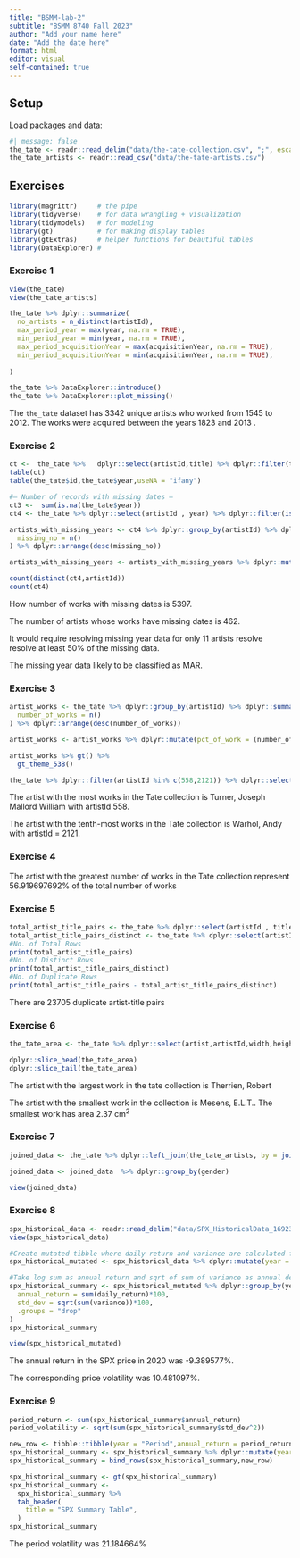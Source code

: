 ```yaml
---
title: "BSMM-lab-2"
subtitle: "BSMM 8740 Fall 2023"
author: "Add your name here"
date: "Add the date here"
format: html
editor: visual
self-contained: true
---
```


## Setup

Load packages and data:

```r
#| message: false
the_tate <- readr::read_delim("data/the-tate-collection.csv", ";", escape_double = FALSE, trim_ws = TRUE)
the_tate_artists <- readr::read_csv("data/the-tate-artists.csv")
```
## Exercises

```r
library(magrittr)     # the pipe
library(tidyverse)    # for data wrangling + visualization
library(tidymodels)   # for modeling
library(gt)           # for making display tables
library(gtExtras)     # helper functions for beautiful tables
library(DataExplorer) #
```

### Exercise 1

```r
view(the_tate)
view(the_tate_artists)
```

```r
the_tate %>% dplyr::summarize(
  no_artists = n_distinct(artistId),
  max_period_year = max(year, na.rm = TRUE),
  min_period_year = min(year, na.rm = TRUE),
  max_period_acquisitionYear = max(acquisitionYear, na.rm = TRUE),
  min_period_acquisitionYear = min(acquisitionYear, na.rm = TRUE),
  
)
```

```r
the_tate %>% DataExplorer::introduce() 
the_tate %>% DataExplorer::plot_missing()
```

The `the_tate` dataset has 3342 unique artists who worked from 1545 to 2012. The works were acquired between the years 1823 and 2013 .

### Exercise 2

```r
ct <-  the_tate %>%   dplyr::select(artistId,title) %>% dplyr::filter(title %in% c("[no title]","Untitled","Blank")) 
table(ct)
table(the_tate$id,the_tate$year,useNA = "ifany")

#— Number of records with missing dates —
ct3 <-  sum(is.na(the_tate$year)) 
ct4 <- the_tate %>% dplyr::select(artistId , year) %>% dplyr::filter(is.na(year))

artists_with_missing_years <- ct4 %>% dplyr::group_by(artistId) %>% dplyr::summarize(
  missing_no = n()
) %>% dplyr::arrange(desc(missing_no))

artists_with_missing_years <- artists_with_missing_years %>% dplyr::mutate(pct_missing_years = (missing_no/sum(missing_no))*100,cumsum(pct_missing_years))

count(distinct(ct4,artistId))
count(ct4)
```

How number of works with missing dates is 5397.

The number of artists whose works have missing dates is 462.

It would require resolving missing year data for only 11 artists resolve resolve at least 50% of the missing data.

The missing year data likely to be classified as MAR.

### Exercise 3

```r
artist_works <- the_tate %>% dplyr::group_by(artistId) %>% dplyr::summarize(
  number_of_works = n()
) %>% dplyr::arrange(desc(number_of_works))

artist_works <- artist_works %>% dplyr::mutate(pct_of_work = (number_of_works/sum(number_of_works))*100)

artist_works %>% gt() %>% 
  gt_theme_538() 

the_tate %>% dplyr::filter(artistId %in% c(558,2121)) %>% dplyr::select(artistId,artist) %>% distinct(artistId,artist) 
```

The artist with the most works in the Tate collection is Turner, Joseph Mallord William with artistId 558.

The artist with the tenth-most works in the Tate collection is Warhol, Andy with artistId = 2121.

### Exercise 4

The artist with the greatest number of works in the Tate collection represent 56.919697692% of the total number of works

### Exercise 5

```r
total_artist_title_pairs <- the_tate %>% dplyr::select(artistId , title) %>% tibble::as_tibble() %>% count()
total_artist_title_pairs_distinct <- the_tate %>% dplyr::select(artistId , title) %>% dplyr::distinct() %>% count()
#No. of Total Rows
print(total_artist_title_pairs)
#No. of Distinct Rows
print(total_artist_title_pairs_distinct)
#No. of Duplicate Rows
print(total_artist_title_pairs - total_artist_title_pairs_distinct)
```

There are 23705 duplicate artist-title pairs

### Exercise 6

```r
the_tate_area <- the_tate %>% dplyr::select(artist,artistId,width,height) %>% dplyr::mutate(area = (width*height)/100) %>% tidyr::drop_na(area) %>% dplyr::arrange(desc(area))

dplyr::slice_head(the_tate_area)
dplyr::slice_tail(the_tate_area)
```

The artist with the largest work in the tate collection is Therrien, Robert

The artist with the smallest work in the collection is Mesens, E.L.T.. The smallest work has area 2.37 $\text{cm}^2$

### Exercise 7

```r
joined_data <- the_tate %>% dplyr::left_join(the_tate_artists, by = join_by(artistId == id)) %>% tidyr::drop_na(gender)

joined_data <- joined_data  %>% dplyr::group_by(gender)

view(joined_data)
```

### Exercise 8

```r
spx_historical_data <- readr::read_delim("data/SPX_HistoricalData_1692322132002.csv", ",", escape_double = FALSE, trim_ws = TRUE)
view(spx_historical_data)
```

```r
#Create mutated tibble where daily return and variance are calculated fields and remove null
spx_historical_mutated <- spx_historical_data %>% dplyr::mutate(year = lubridate::year(mdy(Date))) %>% dplyr::arrange(desc(lubridate::date(mdy(Date)))) %>% dplyr::mutate(daily_return =log10(`Close/Last`/dplyr::lead(`Close/Last`))) %>% dplyr::mutate(variance = daily_return*daily_return) %>% tidyr::drop_na(daily_return)

#Take log sum as annual return and sqrt of sum of variance as annual deviation
spx_historical_summary <- spx_historical_mutated %>% dplyr::group_by(year) %>% dplyr::summarize(
  annual_return = sum(daily_return)*100,
  std_dev = sqrt(sum(variance))*100,
  .groups = "drop"
)
spx_historical_summary
```

```r
view(spx_historical_mutated)
```

The annual return in the SPX price in 2020 was -9.389577%.

The corresponding price volatility was 10.481097%.

### Exercise 9

```r
period_return <- sum(spx_historical_summary$annual_return)
period_volatility <- sqrt(sum(spx_historical_summary$std_dev^2))

new_row <- tibble::tibble(year = "Period",annual_return = period_return,std_dev = period_volatility)
spx_historical_summary <- spx_historical_summary %>% dplyr::mutate(year = as.character(year))
spx_historical_summary = bind_rows(spx_historical_summary,new_row)

spx_historical_summary <- gt(spx_historical_summary)
spx_historical_summary <- 
  spx_historical_summary %>%
  tab_header(
    title = "SPX Summary Table",
  )
spx_historical_summary
```


The period volatility was 21.184664%

### 
